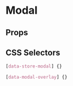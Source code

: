 
# Modal

<Canvas>
  <Story id="molecules-modal--modal" />
</Canvas>

## Props

<ArgsTable of={Modal} />

## CSS Selectors

```css
[data-store-modal] {}

[data-modal-overlay] {}
```
